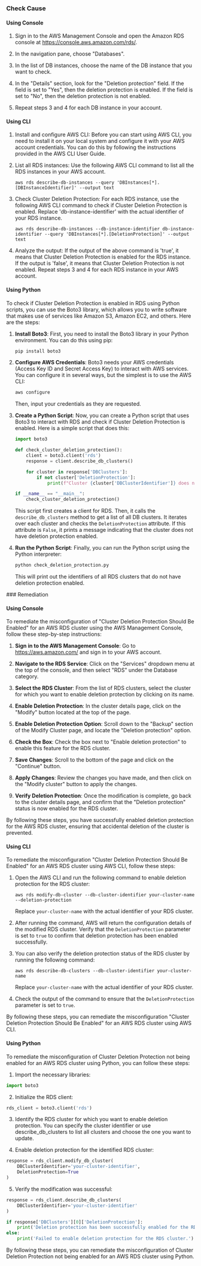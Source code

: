 

<Tabs><Tab title='Cause'>
### Check Cause

#### Using Console

1. Sign in to the AWS Management Console and open the Amazon RDS console at https://console.aws.amazon.com/rds/.

2. In the navigation pane, choose "Databases".

3. In the list of DB instances, choose the name of the DB instance that you want to check.

4. In the "Details" section, look for the "Deletion protection" field. If the field is set to "Yes", then the deletion protection is enabled. If the field is set to "No", then the deletion protection is not enabled. 

5. Repeat steps 3 and 4 for each DB instance in your account.

#### Using CLI

1. Install and configure AWS CLI: Before you can start using AWS CLI, you need to install it on your local system and configure it with your AWS account credentials. You can do this by following the instructions provided in the AWS CLI User Guide.

2. List all RDS instances: Use the following AWS CLI command to list all the RDS instances in your AWS account.

   ```
   aws rds describe-db-instances --query 'DBInstances[*].[DBInstanceIdentifier]' --output text
   ```

3. Check Cluster Deletion Protection: For each RDS instance, use the following AWS CLI command to check if Cluster Deletion Protection is enabled. Replace 'db-instance-identifier' with the actual identifier of your RDS instance.

   ```
   aws rds describe-db-instances --db-instance-identifier db-instance-identifier --query 'DBInstances[*].[DeletionProtection]' --output text
   ```

4. Analyze the output: If the output of the above command is 'true', it means that Cluster Deletion Protection is enabled for the RDS instance. If the output is 'false', it means that Cluster Deletion Protection is not enabled. Repeat steps 3 and 4 for each RDS instance in your AWS account.

#### Using Python

To check if Cluster Deletion Protection is enabled in RDS using Python scripts, you can use the Boto3 library, which allows you to write software that makes use of services like Amazon S3, Amazon EC2, and others. Here are the steps:

1. **Install Boto3**: First, you need to install the Boto3 library in your Python environment. You can do this using pip:
   ```python
   pip install boto3
   ```

2. **Configure AWS Credentials**: Boto3 needs your AWS credentials (Access Key ID and Secret Access Key) to interact with AWS services. You can configure it in several ways, but the simplest is to use the AWS CLI:
   ```bash
   aws configure
   ```
   Then, input your credentials as they are requested.

3. **Create a Python Script**: Now, you can create a Python script that uses Boto3 to interact with RDS and check if Cluster Deletion Protection is enabled. Here is a simple script that does this:
   ```python
   import boto3

   def check_cluster_deletion_protection():
       client = boto3.client('rds')
       response = client.describe_db_clusters()

       for cluster in response['DBClusters']:
           if not cluster['DeletionProtection']:
               print(f"Cluster {cluster['DBClusterIdentifier']} does not have deletion protection enabled.")

   if __name__ == "__main__":
       check_cluster_deletion_protection()
   ```
   This script first creates a client for RDS. Then, it calls the `describe_db_clusters` method to get a list of all DB clusters. It iterates over each cluster and checks the `DeletionProtection` attribute. If this attribute is `False`, it prints a message indicating that the cluster does not have deletion protection enabled.

4. **Run the Python Script**: Finally, you can run the Python script using the Python interpreter:
   ```bash
   python check_deletion_protection.py
   ```
   This will print out the identifiers of all RDS clusters that do not have deletion protection enabled.

</Tab>

<Tab title='Remediation'>
### Remediation

#### Using Console

To remediate the misconfiguration of "Cluster Deletion Protection Should Be Enabled" for an AWS RDS cluster using the AWS Management Console, follow these step-by-step instructions:

1. **Sign in to the AWS Management Console**: Go to https://aws.amazon.com/ and sign in to your AWS account.

2. **Navigate to the RDS Service**: Click on the "Services" dropdown menu at the top of the console, and then select "RDS" under the Database category.

3. **Select the RDS Cluster**: From the list of RDS clusters, select the cluster for which you want to enable deletion protection by clicking on its name.

4. **Enable Deletion Protection**: In the cluster details page, click on the "Modify" button located at the top of the page.

5. **Enable Deletion Protection Option**: Scroll down to the "Backup" section of the Modify Cluster page, and locate the "Deletion protection" option.

6. **Check the Box**: Check the box next to "Enable deletion protection" to enable this feature for the RDS cluster.

7. **Save Changes**: Scroll to the bottom of the page and click on the "Continue" button.

8. **Apply Changes**: Review the changes you have made, and then click on the "Modify cluster" button to apply the changes.

9. **Verify Deletion Protection**: Once the modification is complete, go back to the cluster details page, and confirm that the "Deletion protection" status is now enabled for the RDS cluster.

By following these steps, you have successfully enabled deletion protection for the AWS RDS cluster, ensuring that accidental deletion of the cluster is prevented.

#### Using CLI

To remediate the misconfiguration "Cluster Deletion Protection Should Be Enabled" for an AWS RDS cluster using AWS CLI, follow these steps:

1. Open the AWS CLI and run the following command to enable deletion protection for the RDS cluster:
   
   ```
   aws rds modify-db-cluster --db-cluster-identifier your-cluster-name --deletion-protection
   ```

   Replace `your-cluster-name` with the actual identifier of your RDS cluster.

2. After running the command, AWS will return the configuration details of the modified RDS cluster. Verify that the `DeletionProtection` parameter is set to `true` to confirm that deletion protection has been enabled successfully.

3. You can also verify the deletion protection status of the RDS cluster by running the following command:

   ```
   aws rds describe-db-clusters --db-cluster-identifier your-cluster-name
   ```

   Replace `your-cluster-name` with the actual identifier of your RDS cluster.

4. Check the output of the command to ensure that the `DeletionProtection` parameter is set to `true`.

By following these steps, you can remediate the misconfiguration "Cluster Deletion Protection Should Be Enabled" for an AWS RDS cluster using AWS CLI.

#### Using Python

To remediate the misconfiguration of Cluster Deletion Protection not being enabled for an AWS RDS cluster using Python, you can follow these steps:

1. Import the necessary libraries:
```python
import boto3
```

2. Initialize the RDS client:
```python
rds_client = boto3.client('rds')
```

3. Identify the RDS cluster for which you want to enable deletion protection. You can specify the cluster identifier or use describe_db_clusters to list all clusters and choose the one you want to update.

4. Enable deletion protection for the identified RDS cluster:
```python
response = rds_client.modify_db_cluster(
    DBClusterIdentifier='your-cluster-identifier',
    DeletionProtection=True
)
```

5. Verify the modification was successful:
```python
response = rds_client.describe_db_clusters(
    DBClusterIdentifier='your-cluster-identifier'
)

if response['DBClusters'][0]['DeletionProtection']:
    print('Deletion protection has been successfully enabled for the RDS cluster.')
else:
    print('Failed to enable deletion protection for the RDS cluster.')
```

By following these steps, you can remediate the misconfiguration of Cluster Deletion Protection not being enabled for an AWS RDS cluster using Python.


</Tab>
</Tabs>